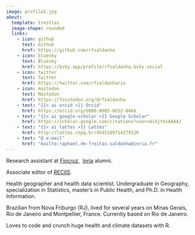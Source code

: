 ```yaml
---
image: profile2.jpg
about:
  template: trestles
  image-shape: rounded
  links:
    - icon: github
      text: Github
      href: https://github.com/rfsaldanha
    - icon: bluesky
      text: Bluesky
      href: https://bsky.app/profile/rfsaldanha.bsky.social
    - icon: twitter
      text: Twitter
      href: https://twitter.com/rfsaldanhario
    - icon: mastodon
      text: Mastodon
      href: https://fosstodon.org/@rfsaldanha
    - text: "{{< ai orcid >}} Orcid"
      href: https://orcid.org/0000-0003-0652-8466
    - text: "{{< ai google-scholar >}} Google Scholar"
      href: https://scholar.google.com/citations?user=UiXjYXsAAAAJ
    - text: "{{< ai lattes >}} Lattes"
      href: http://lattes.cnpq.br/4545189714279226
    - text: "@ e-mail"
      href: "mailto:raphael.de-freitas-saldanha@inria.fr"
---
```


Research assistant at [Fiocruz](https://portal.fiocruz.br/),  [Inria](https://www.inria.fr/fr) alumni.

Associate editor of [RECIIS](https://www.reciis.icict.fiocruz.br).

Health geographer and health data scientist. Undergraduate in Geography, specialization in Statistics, master's in Public Health, and Ph.D. in Health Information.

Brazilian from Nova Friburgo (RJ), lived for several years on Minas Gerais, Rio de Janeiro and Montpellier, France. Currently based on Rio de Janeiro.

Loves to code and crunch huge health and climate datasets with R.
